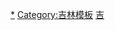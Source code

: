 {{Navbox
|name = 吉林全国重点文物保护单位
|title = [[吉林全国重点文物保护单位列表|吉林省境内的全国重点文物保护单位]]
|titlestyle =
|image =
|style = text-align:left;
|groupstyle = text-align:center;
|state = {{{state<includeonly>|collapsed</includeonly>}}}
| listclass = hlist
|group1 = [[长春市]]
|list1 = 
* [[五家子遗址]]
* [[揽头窝堡遗址]]
* [[农安辽塔]]
* [[长春市城市建设展览馆|吉长道尹公署旧址]]
* [[偽滿皇宮博物院|伪满皇宫]]及[[八大部|日伪军政机构旧址]]
* [[伪满洲国中央银行旧址]]
* [[长春电影制片厂]]早期建筑
* [[长春第一汽车制造厂早期建筑]]
* [[农安五台山遗址]]
* [[日本100部队旧址|侵华日军第100部队遗址]]
* [[伪满建国忠灵庙旧址]]

|group2 = [[吉林市]]
|list2 = 
* [[帽儿山墓地]]
* [[西团山遗址]]
* [[完颜希尹家族墓地]]
* [[龙潭山城]]
* [[苏密城]]
* [[吉林文庙]]
* [[阿什哈达摩崖]]
* [[寿山仙人洞遗址]]
* [[余富遗址]]
* [[嘎呀河城址]]
* [[前进古城|前进古城址]]
* [[乌拉街沿江古城址]]
* [[乌拉部故城]]
* [[小西山石棺墓群]]
* [[乌拉街清代建筑群]]
* [[吉林耶稣圣心堂|吉林天主教堂]]
* [[吉林西站|吉海铁路总站旧址]]
* [[东北电力大学|吉林大学教学楼旧址]]
* [[大海猛遗址]]
* [[东团山遗址]]
* [[吉林机器局|吉林机器局旧址]]
* [[红石砬子抗日根据地|红石砬子抗日根据地遗址]]
* [[老黑沟惨案遗址]]
* [[丰满万人坑|丰满万人坑遗址]]

|group3 = [[四平市]]
|list3 = 
* [[二龙湖古城遗址]]
* [[偏脸城城址]]
* [[秦家屯城址]]
* [[叶赫部城址]]
* [[后太平古遗址群|后太平遗址群]]
* [[大青山遗址]]
* [[五家子城址]]
* [[友谊村墓群]]

|group4 = [[辽源市]]
|list4 = 
* [[辽源矿工墓]]
* [[辽源二战盟军战俘营旧址]]

|group5 = [[通化市]]
|list5 = 
* [[好太王碑|洞沟古墓群]]（含[[好太王碑]]、[[长川古墓群]]、[[采石场遗址]]）
* [[丸都城|丸都山城]]与[[國內城]]
* [[万发拨子遗址]]
* [[罗通山城]]
* [[自安山城]]
* [[辉发城址]]
* [[辉发河上游石棚墓]]
* [[下龙头龙岗遗址|龙岗遗址群]]
* [[赤柏松古城|赤柏松古城址]]
* [[江沿墓群]]
* [[庆云摩崖石刻]]
* [[宝泉涌酒坊]]
* [[通化葡萄酒厂地下贮酒窖]]
* [[霸王朝山城|霸王朝山城遗址]]
* [[云峰库区墓群|良茂墓群]]
* [[七道沟死难同胞纪念地]]
* [[中共中央东北局梅河口会议会址]]

|group6 = [[白山市]]
|list6 = 
* [[灵光塔]]
* [[宝山—六道沟冶铜遗址]]
* [[干沟子墓群]]
* [[陈云旧居纪念馆|四保临江战役指挥部旧址]]
* [[西山遗址|新屯子西山遗址]]
* [[鸭绿江上游积石墓群]]
* [[石人血泪山|石人血泪山死难矿工纪念地]]

|group7 = [[松原市 (吉林省)|松原市]]
|list7 = 
* [[大金得胜陀颂碑]]
* [[塔虎城]]
* [[春捺钵遗址群]]
* [[石头城子古城址]]
* [[清追封和硕忠亲王碑]]

|group8 = [[白城市]]
|list8 = 
* [[汉书遗址]]
* [[城四家子城址]]
* [[向阳南岗遗址]]
* [[莲花图庙|双塔遗址]]
* [[后套木嘎遗址]]

|group9 = [[延边朝鲜族自治州]]
|list9 = 
* [[六顶山古墓群]]
* [[龙头山古墓群]]
* [[渤海中京城遗址]]
* [[八连城遗址]]
* [[百草沟遗址]]
* [[城山子山城]]
* [[磨盘村山城]]
* [[石人沟遗址]]
* [[萨其城址]]
* [[温特赫部城址与裴优城址]]
* [[延吉边务督办公署旧址]]
* [[和龙大洞遗址]]
* [[长白山神庙遗址]]
* [[土字牌|中俄边界清勘界碑（土字牌）]]

|group10 = 跨省区市
|list10 = * [[中东铁路建筑群]]
|belowstyle= text-align:center
|below = 参见：'''[[吉林省文物保护单位]]'''{{中华人民共和国各省级行政区模板索引|全国重点文物保护单位|仅内地=yes|仅省名=yes}}
}}<noinclude>
[[Category:吉林全国重点文物保护单位|*]]
[[Category:吉林模板]]
[[Category:全国重点文物保护单位模板|吉]]
</noinclude>